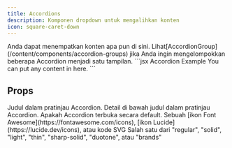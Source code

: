 ```yaml
---
title: Accordions
description: Komponen dropdown untuk mengalihkan konten
icon: square-caret-down
---
```


<Accordion title="I am an Accordion.">
  Anda dapat menempatkan konten apa pun di sini. Lihat[AccordionGroup](/content/components/accordion-groups) jika Anda ingin mengelompokkan beberapa Accordion menjadi satu tampilan.
</Accordion>

<RequestExample>
  ```jsx Accordion Example
  <Accordion title="I am an Accordion.">
    You can put any content in here.
  </Accordion>
  ```
</RequestExample>

## Props

<ResponseField name="title" type="string" required>
  Judul dalam pratinjau Accordion.
</ResponseField>

<ResponseField name="description" type="string">
  Detail di bawah judul dalam pratinjau Accordion.
</ResponseField>

<ResponseField name="defaultOpen" type="boolean" default="false">
  Apakah Accordion terbuka secara default.
</ResponseField>

<ResponseField name="icon" type="string or svg">
  Sebuah [ikon Font Awesome](https://fontawesome.com/icons), [ikon Lucide](https://lucide.dev/icons), atau kode SVG
</ResponseField>

<ResponseField name="iconType" type="string">
  Salah satu dari "regular", "solid", "light", "thin", "sharp-solid", "duotone", atau "brands"
</ResponseField>
